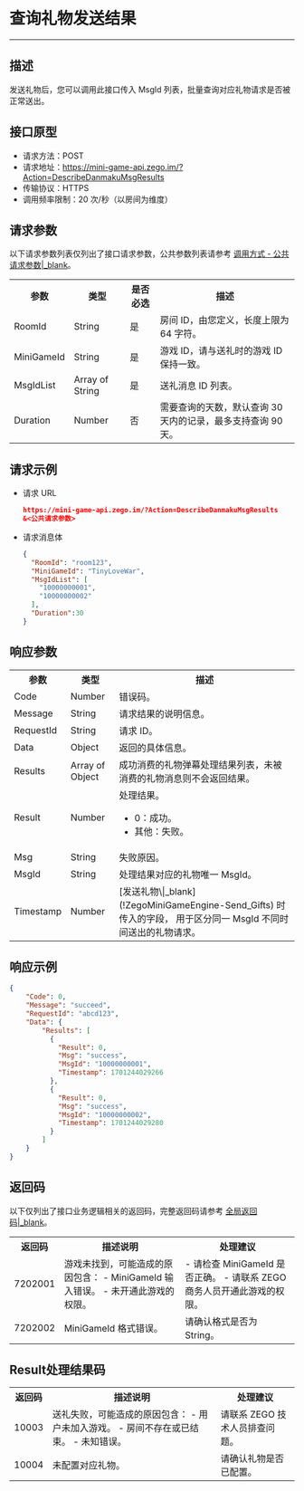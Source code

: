 # 查询礼物发送结果

- - -


## 描述

发送礼物后，您可以调用此接口传入 MsgId 列表，批量查询对应礼物请求是否被正常送出。


## 接口原型

- 请求方法：POST
- 请求地址：https://mini-game-api.zego.im/?Action=DescribeDanmakuMsgResults
- 传输协议：HTTPS
- 调用频率限制：20 次/秒（以房间为维度）

## 请求参数

以下请求参数列表仅列出了接口请求参数，公共参数列表请参考 [调用方式 - 公共请求参数\|_blank](!ZegoMiniGameEngine-Making_API_Requests#2_1)。

<table>
  
<tbody><tr data-row-level="1">
<th>参数</th>
<th>类型</th>
<th>是否必选</th>
<th>描述</th>
</tr>
<tr data-row-level="2">
<td>RoomId</td>
<td>String</td>
<td>是</td>
<td>房间 ID，由您定义，长度上限为 64 字符。</td>
</tr>
<tr data-row-level="3">
<td>MiniGameId</td>
<td>String</td>
<td>是</td>
<td>游戏 ID，请与送礼时的游戏 ID 保持一致。</td>
</tr>
<tr data-row-level="4">
<td>MsgIdList</td>
<td>Array of String</td>
<td>是</td>
<td>送礼消息 ID 列表。</td>
</tr>
<tr data-row-level="5">
<td>Duration</td>
<td>Number</td>
<td>否</td>
<td>需要查询的天数，默认查询 30 天内的记录，最多支持查询 90 天。</td>
</tr>
</tbody></table>


## 请求示例

- 请求 URL
  
    ```json
    https://mini-game-api.zego.im/?Action=DescribeDanmakuMsgResults
    &<公共请求参数>
    ```

- 请求消息体
  
    ```json
    {
      "RoomId": "room123",
      "MiniGameId": "TinyLoveWar",
      "MsgIdList": [
        "10000000001",
        "10000000002"
      ],
      "Duration":30
    }
    ```

## 响应参数

<table class="collapsible-table" >
  
<tbody><tr data-row-level="1">
<th>参数</th>
<th>类型</th>
<th>描述</th>
</tr>
<tr data-row-level="2">
<td>Code</td>
<td>Number</td>
<td>错误码。</td>
</tr>
<tr data-row-level="3">
<td>Message</td>
<td>String</td>
<td>请求结果的说明信息。</td>
</tr>
<tr data-row-level="4">
<td>RequestId</td>
<td>String</td>
<td>请求 ID。</td>
</tr>
<tr data-row-level="5" data-row-child="true">
<td>Data</td>
<td>Object</td>
<td>返回的具体信息。</td>
</tr>
<tr data-row-level="5-1" data-row-child="true">
<td>Results</td>
<td>Array of Object</td>
<td>成功消费的礼物弹幕处理结果列表，未被消费的礼物消息则不会返回结果。</td>
</tr>
<tr data-row-level="5-1-1">
<td>Result</td>
<td>Number</td>
<td>处理结果。<ul><li>0：成功。</li><li>其他：失败。</li></ul></td>
</tr>
<tr data-row-level="5-1-2">
<td>Msg</td>
<td>String</td>
<td>失败原因。</td>
</tr>
<tr data-row-level="5-1-3">
<td>MsgId</td>
<td>String</td>
<td>处理结果对应的礼物唯一 MsgId。</td>
</tr>
<tr data-row-level="5-1-4">
<td>Timestamp</td>
<td>Number</td>
<td>[发送礼物\|_blank](!ZegoMiniGameEngine-Send_Gifts) 时传入的字段，
用于区分同一 MsgId 不同时间送出的礼物请求。</td>
</tr>
</tbody></table>

## 响应示例

```json
{
    "Code": 0,
    "Message": "succeed",
    "RequestId": "abcd123",
    "Data": {
        "Results": [
          {
            "Result": 0,
            "Msg": "success",
            "MsgId": "10000000001",
            "Timestamp": 1701244029266
          },
          {
            "Result": 0,
            "Msg": "success",
            "MsgId": "10000000002",
            "Timestamp": 1701244029280
          }
        ]
    }
}
```

## 返回码

以下仅列出了接口业务逻辑相关的返回码，完整返回码请参考 [全局返回码\|_blank](!ZegoMiniGameEngine-Return_Codes)。

<table>
  
<tbody><tr>
<th>返回码</th>
<th>描述说明</th>
<th>处理建议</th>
</tr>
<tr>
<td>7202001</td>
<td>
游戏未找到，可能造成的原因包含：
- MiniGameId 输入错误。
- 未开通此游戏的权限。
</td>
<td>
- 请检查 MiniGameId 是否正确。
- 请联系 ZEGO 商务人员开通此游戏的权限。
</td>
</tr>
<tr>
<td>7202002</td>
<td>MiniGameId 格式错误。</td>
<td>请确认格式是否为 String。</td>
</tr>
</tbody></table>

## Result处理结果码

<table>
  
<tbody><tr>
<th>返回码</th>
<th>描述说明</th>
<th>处理建议</th>
</tr>
<tr>
<td>10003</td>
<td>
送礼失败，可能造成的原因包含：
- 用户未加入游戏。
- 房间不存在或已结束。
- 未知错误。
</td>
<td>请联系 ZEGO 技术人员排查问题。</td>
</tr>
<tr>
<td>10004</td>
<td>未配置对应礼物。</td>
<td>请确认礼物是否已配置。</td>
</tr>
</tbody></table>
